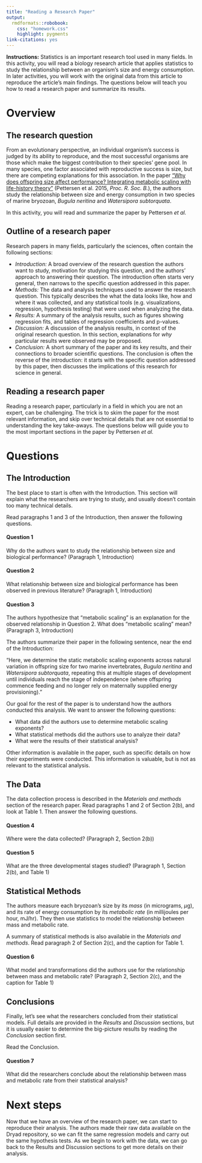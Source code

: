 ```yaml
---
title: "Reading a Research Paper"
output: 
  rmdformats::robobook:
    css: "homework.css"
    highlight: pygments
link-citations: yes
---
```


**Instructions:** Statistics is an important research tool used in many fields. In this activity, you will read a biology research article that applies statistics to study the relationship between an organism's size and energy consumption. In later activities, you will work with the original data from this article to reproduce the article's main findings. The questions below will teach you how to read a research paper and summarize its results.

# Overview

## The research question

From an evolutionary perspective, an individual organism’s success is judged by its ability to reproduce, and the most successful organisms are those which make the biggest contribution to their species’ gene pool. In many species, one factor associated with reproductive success is size, but there are competing explanations for this association. In the paper ["Why does offspring size affect performance? Integrating metabolic scaling with life-history theory"](https://royalsocietypublishing.org/doi/10.1098/rspb.2015.1946) (Pettersen et al. 2015, *Proc. R. Soc. B.*), the authors study the relationship between size and energy consumption in two species of marine bryozoan, *Bugula neritina* and *Watersipora subtorquata*.

In this activity, you will read and summarize the paper by Pettersen *et al.* 

## Outline of a research paper

Research papers in many fields, particularly the sciences, often contain the following sections:

* *Introduction:* A broad overview of the research question the authors want to study, motivation for studying this question, and the authors' approach to answering their question. The introduction often starts very general, then narrows to the specific question addressed in this paper.
* *Methods:* The data and analysis techniques used to answer the research question. This typically describes the what the data looks like, how and where it was collected, and any statistical tools (e.g. visualizations, regression, hypothesis testing) that were used when analyzing the data.
* *Results:* A summary of the analysis results, such as figures showing regression fits, and tables of regression coefficients and p-values.
* *Discussion:* A discussion of the analysis results, in context of the original research question. In this section, explanations for *why* particular results were observed may be proposed.
* *Conclusion:* A short summary of the paper and its key results, and their connections to broader scientific questions. The conclusion is often the reverse of the introduction: it starts with the specific question addressed by this paper, then discusses the implications of this research for science in general.

## Reading a research paper

Reading a research paper, particularly in a field in which you are not an expert, can be challenging. The trick is to skim the paper for the most relevant information, and skip over technical details that are not essential to understanding the key take-aways. The questions below will guide you to the most important sections in the paper by Pettersen *et al.*

# Questions

## The Introduction

The best place to start is often with the Introduction. This section will explain what the researchers are trying to study, and usually doesn't contain too many technical details.

Read paragraphs 1 and 3 of the Introduction, then answer the following questions.

:::{.question}
#### Question 1

Why do the authors want to study the relationship between size and biological performance? (Paragraph 1, Introduction)
:::

:::{.question}
#### Question 2

What relationship between size and biological performance has been observed in previous literature? (Paragraph 1, Introduction)
:::

:::{.question}
#### Question 3

The authors hypothesize that "metabolic scaling" is an explanation for the observed relationship in Question 2. What does "metabolic scaling" mean? (Paragraph 3, Introduction)
:::

The authors summarize their paper in the following sentence, near the end of the Introduction: 

"Here, we determine the static metabolic scaling exponents across natural variation in offspring size for two marine invertebrates, *Bugula neritina* and *Watersipora subtorquata*, repeating this at multiple stages of development until individuals reach the stage of independence (where offspring commence feeding and no longer rely on maternally supplied energy provisioning)."

Our goal for the rest of the paper is to understand how the authors conducted this analysis. We want to answer the following questions:

* What data did the authors use to determine metabolic scaling exponents?
* What statistical methods did the authors use to analyze their data?
* What were the results of their statistical analysis?

Other information is available in the paper, such as specific details on how their experiments were conducted. This information is valuable, but is not as relevant to the statistical analysis.

## The Data

The data collection process is described in the *Materials and methods* section of the research paper. Read paragraphs 1 and 2 of Section 2(b), and look at Table 1. Then answer the following questions.

:::{.question}
#### Question 4

Where were the data collected? (Paragraph 2, Section 2(b))
:::

:::{.question}
#### Question 5

What are the three developmental stages studied? (Paragraph 1, Section 2(b), and Table 1)
:::

## Statistical Methods

The authors measure each bryozoan's size by its *mass* (in micrograms, $\mu$g), and its rate of energy consumption by its *metabolic rate* (in millijoules per hour, mJ/hr). They then use statistics to model the relationship between mass and metabolic rate.

A summary of statistical methods is also available in the *Materials and methods*. Read paragraph 2 of Section 2(c), and the caption for Table 1.

:::{.question}
#### Question 6

What model and transformations did the authors use for the relationship between mass and metabolic rate? (Paragraph 2, Section 2(c), and the caption for Table 1)
:::

## Conclusions

Finally, let's see what the researchers concluded from their statistical models. Full details are provided in the *Results* and *Discussion* sections, but it is usually easier to determine the big-picture results by reading the *Conclusion* section first.

Read the Conclusion.

:::{.question}
#### Question 7

What did the researchers conclude about the relationship between mass and metabolic rate from their statistical analysis?
:::

# Next steps

Now that we have an overview of the research paper, we can start to reproduce their analysis. The authors made their raw data available on the Dryad repository, so we can fit the same regression models and carry out the same hypothesis tests. As we begin to work with the data, we can go back to the Results and Discussion sections to get more details on their analysis.